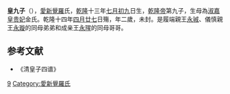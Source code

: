 '''皇九子'''（{{bd|1748年|8月2日|1749年|6月11日|乾隆}}），[[愛新覺羅|愛新覺羅]]氏，[[乾隆|乾隆]]十三年[[七月初九|七月初九]]日生，[[乾隆帝|乾隆帝]]第九子，生母為[[淑嘉皇贵妃|淑嘉皇贵妃]]金氏。乾隆十四年[[四月廿七|四月廿七]]日殤，年二歲，未封。是履端親王[[永珹|永珹]]、儀慎親王[[永璇|永璇]]的同母弟弟和成亲王[[永瑆|永瑆]]的同母哥哥。

==参考文献==
*《清皇子四谱》
{{清高宗皇室}}
[[Category:清高宗皇子|9]]
[[Category:愛新覺羅氏|Category:愛新覺羅氏]]